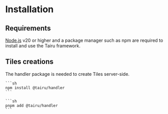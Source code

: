 
# Installation

## Requirements

[Node.js](https://nodejs.org/en) v20 or higher and a package manager such as npm are required to install and use the Tairu framework.

## Tiles creations

The handler package is needed to create Tiles server-side.

<Tabs groupId="package-manager">
  <TabItem value="npm" label="npm" default>
    
    ```sh
    npm install @tairu/handler
    ```

  </TabItem>
  <TabItem value="pnpm">
  
    ```sh
    pnpm add @tairu/handler
    ```
  
  </TabItem>
</Tabs>
